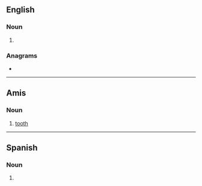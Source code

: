 ==English==

===Noun===
{{head|en|noun plural form}}

# {{plural of|wadi|lang=en}}

===Anagrams===
* {{anagrams|en|a=adisw|Waids}}

----

==Amis==

===Noun===
{{head|ami|noun}}

# {{lb|ami|anatomy}} [[tooth]]

----

==Spanish==

===Noun===
{{head|es|noun form}}

# {{plural of|wadi|lang=es}}
